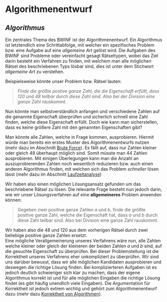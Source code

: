 
<IncompletePage />

# Algorithmenentwurf

## *Algorithmus*
Ein zentrales Thema des BWINF ist der Algorithmenentwurf. Ein Algorithmus ist letztendlich eine Schrittabfolge, mit welcher ein spezifisches Problem bzw. eine Aufgabe auf eine *allgemeine Art* gelöst wird. Die Aufgaben des BWINF sind Probleme oder vereinfacht gesagt Rätseltypen, wobei das Ziel darin besteht ein Verfahren zu finden, mit welchem man alle möglichen Rätsel des beschriebenen Typs lösbar sind, dies ist unter dem Stichwort *allgemeine Art* zu verstehen.<br/>

Beispielsweise könnte unser Problem bzw. Rätsel lauten: 

> *Finde die größte postive ganze Zahl, die die Eigenschaft erfüllt, dass $120$ und $48$ teilbar durch diese Zahl sind. Also bei der Division eine ganze Zahl rauskommt*.

Nun könnte man selbstverständlich anfangen und verschiedene Zahlen auf die genannte Eigenschaft überprüfen und sicherlich schnell eine Zahl finden, welche diese Eigenschaft erfüllt. Doch wie kann man sicherstellen, dass es keine größere Zahl mit den genannten Eigenschaften gibt? <br/>

Man könnte alle Zahlen, welche in Frage kommen, ausprobieren. Hiermit würde man bereits ein erstes Muster des Algorithmenentwurfs nutzen (mehr dazu im Abschnitt [Brute Force](./algo/bf)).
Es fällt auf, dass nur Zahlen kleiner oder gleich $48$ überhaupt möglich sind. Somit müsste man $44$ Zahlen ausprobieren. 
<Callout type="info">
  Mit einigen Überlegungen kann man die Anzahl an auszuprobierenden Zahlen noch wesentlich reduzieren bzw. auch einen anderen Algorithmus finden, mit welchen sich das Problem *schneller* lösen lässt (mehr dazu im Abschnitt [Laufzeitanalyse](./algo/analysis))
</Callout>

Wir haben also einen möglichen Lösungsansatz gefunden um das beschriebene Rätsel zu lösen. Die relevante Frage besteht nun jedoch darin, wie wir unser Lösungsverfahren auf eine **allgemeineres** Problem anwenden können: 
> Gegeben zwei positive ganze Zahlen $a$ und $b$, finde die größte positive ganze Zahl, welche die Eigenschaft hat, dass $a$ und $b$ durch diese Zahl teilbar sind. Also bei Division eine ganze Zahl rauskommt. 

Wir haben also die $48$ und $120$ aus dem vorherigen Rätsel durch zwei beliebige positive ganze Zahlen ersetzt.<br/> 
Eine mögliche Verallgemeinerung unseres Verfahrens wäre nun, alle Zahlen welche kleiner oder gleich der kleineren der beiden Zahlen $a$ und $b$ sind, auf die gesuchte Eigenschaft zu überprüfen.
Bei dieser Problemstellung ist die Korrektheit unseres Verfahrens eher unkompliziert zu überprüfen. Wir sind uns darüber bewusst, dass wir alle möglichen Kandidaten ausprobieren und deswegen die richtige Lösung finden. Bei komplizierteren Aufgaben ist es jedoch deutlich schwieriger sich klar zu machen, dass der eigene Algorithmus korrekt ist und für alle möglichen Eingaben die richtige Lösung findet (es gibt häufig unendlich viele Eingaben). Die Argumentation für Korrektheit ist jedoch extrem wichtig und gehört zum Algorithmenentwurf dazu (mehr dazu [Korrektheit von Algorithmen](./algo/correctness)).
